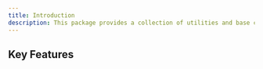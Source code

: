 ```yaml
---
title: Introduction
description: This package provides a collection of utilities and base classes to accelerate development with AdonisJS.
---
```


## Key Features

<Cards>
  <Card title="Base Classes" href="/docs/packages/node_lib/base_classes" />
  <Card
    title="Database Utilities"
    href="/docs/packages/node_lib/database_utilities"
  />
  <Card title="DB Reference" href="/docs/packages/node_lib/db_reference" />
  <Card title="Exception Handling" href="/docs/packages/node_lib/exceptions" />
  <Card title="Scoped Cache" href="/docs/packages/node_lib/scoped_cache" />
  <Card
    title="General Utilities"
    href="/docs/packages/node_lib/general_utilities"
  />
</Cards>
